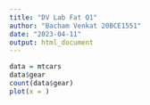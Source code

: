 ```yaml
---
title: "DV Lab Fat Q1"
author: "Bacham Venkat 20BCE1551"
date: "2023-04-11"
output: html_document
---
```


```r
data = mtcars
data$gear
count(data$gear)
plot(x = )
```












